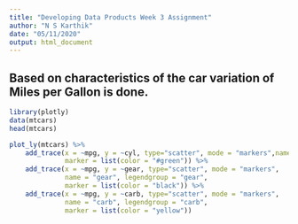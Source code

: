 ---
title: "Developing Data Products Week 3 Assignment"
author: "N S Karthik"
date: "05/11/2020"
output: html_document
---

## Based on characteristics of the car variation of Miles per Gallon is done. 
```{r}
library(plotly)
data(mtcars)
head(mtcars)
```
```{r}
plot_ly(mtcars) %>%
    add_trace(x = ~mpg, y = ~cyl, type="scatter", mode = "markers",name = "cylinder", legendgroup = "cylinder", 
              marker = list(color = "#green")) %>%
    add_trace(x = ~mpg, y = ~gear, type="scatter", mode = "markers",
              name = "gear", legendgroup = "gear", 
              marker = list(color = "black")) %>%
    add_trace(x = ~mpg, y = ~carb, type="scatter", mode = "markers",
              name = "carb", legendgroup = "carb", 
              marker = list(color = "yellow")) 
```


